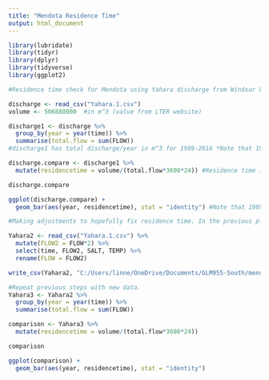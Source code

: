 ```yaml
---
title: "Mendota Residence Time"
output: html_document
---
```

```r
library(lubridate)
library(tidyr)
library(dplyr)
library(tidyverse)
library(ggplot2)
```

```r
#Residence time check for Mendota using Yahara discharge from Windsor USGS gage location with adjusted values accounting for other inflows from 1989-10-01 00:00:00 through 2016-12-31 23:00:00.

discharge <- read_csv("Yahara.1.csv")
volume <- 506880000  #in m^3 (value from LTER website)

discharge1 <- discharge %>%
  group_by(year = year(time)) %>%
  summarise(total.flow = sum(FLOW))
#discharge1 has total discharge/year in m^3 for 1989-2016 *Note that 1989 only starts at Oct. 10.

discharge.compare <- discharge1 %>%
  mutate(residencetime = volume/(total.flow*3600*24)) #Residence time is in years

discharge.compare

ggplot(discharge.compare) +
  geom_bar(aes(year, residencetime), stat = "identity") #Note that 1989 only starts at Oct. 10.
```

```r
#Making adjustments to hopefully fix residence time. In the previous plot, it looked like many years had ~2x the residence time, meaning we should have initially increased our discharge data by double what we did in the first instance (i.e. 4x). 

Yahara2 <- read_csv("Yahara.1.csv") %>%
  mutate(FLOW2 = FLOW*2) %>%
  select(time, FLOW2, SALT, TEMP) %>%
  rename(FLOW = FLOW2)

write_csv(Yahara2, "C:/Users/linne/OneDrive/Documents/GLM955-South/mendota/LAR/Yahara2.csv")

#Repeat previous steps with new data. 
Yahara3 <- Yahara2 %>%
  group_by(year = year(time)) %>%
  summarise(total.flow = sum(FLOW))

comparison <- Yahara3 %>%
  mutate(residencetime = volume/(total.flow*3600*24))

comparison

ggplot(comparison) +
  geom_bar(aes(year, residencetime), stat = "identity")
```